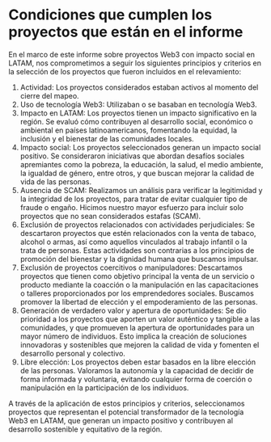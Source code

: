 # Condiciones que cumplen los proyectos que están en el informe

En el marco de este informe sobre proyectos Web3 con impacto social en LATAM, nos comprometimos a seguir los siguientes principios y criterios en la selección de los proyectos que fueron incluidos en el relevamiento:

1. Actividad: Los proyectos considerados estaban activos al momento del cierre del mapeo.
2. Uso de tecnología Web3: Utilizaban o se basaban en tecnología Web3. 
3. Impacto en LATAM: Los proyectos tienen un impacto significativo en la región. Se evaluó cómo contribuyen al desarrollo social, económico o ambiental en países latinoamericanos, fomentando la equidad, la inclusión y el bienestar de las comunidades locales.
4. Impacto social: Los proyectos seleccionados generan un impacto social positivo. Se consideraron iniciativas que abordan desafíos sociales apremiantes como la pobreza, la educación, la salud, el medio ambiente, la igualdad de género, entre otros, y que buscan mejorar la calidad de vida de las personas.
5. Ausencia de SCAM: Realizamos un análisis para verificar la legitimidad y la integridad de los proyectos, para tratar de evitar cualquier tipo de fraude o engaño. Hicimos nuestro mayor esfuerzo para incluir solo proyectos que no sean considerados estafas (SCAM). 
6. Exclusión de proyectos relacionados con actividades perjudiciales: Se descartaron proyectos que estén relacionados con la venta de tabaco, alcohol o armas, así como aquellos vinculados al trabajo infantil o la trata de personas. Estas actividades son contrarias a los principios de promoción del bienestar y la dignidad humana que buscamos impulsar.
7. Exclusión de proyectos coercitivos o manipuladores: Descartamos proyectos que tienen como objetivo principal la venta de un servicio o producto mediante la coacción o la manipulación en las capacitaciones o talleres proporcionados por los emprendedores sociales. Buscamos promover la libertad de elección y el empoderamiento de las personas.
8. Generación de verdadero valor y apertura de oportunidades: Se dio prioridad a los proyectos que aporten un valor auténtico y tangible a las comunidades, y que promueven la apertura de oportunidades para un mayor número de individuos. Esto implica la creación de soluciones innovadoras y sostenibles que mejoren la calidad de vida y fomenten el desarrollo personal y colectivo.
9. Libre elección: Los proyectos deben estar basados en la libre elección de las personas. Valoramos la autonomía y la capacidad de decidir de forma informada y voluntaria, evitando cualquier forma de coerción o manipulación en la participación de los individuos.

A través de la aplicación de estos principios y criterios, seleccionamos proyectos que representan el potencial transformador de la tecnología Web3 en LATAM, que generan un impacto positivo y contribuyen al desarrollo sostenible y equitativo de la región.